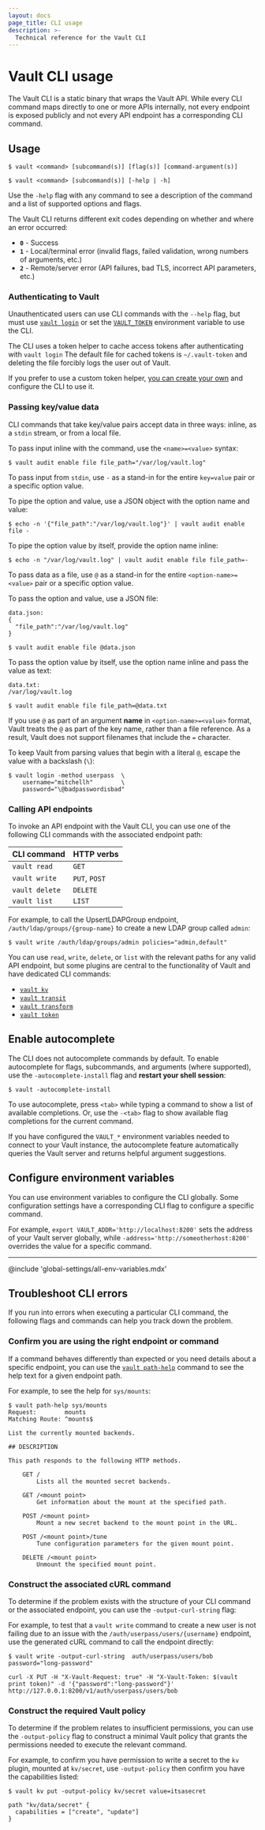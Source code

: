 ```yaml
---
layout: docs
page_title: CLI usage
description: >-
  Technical reference for the Vault CLI
---
```


# Vault CLI usage

The Vault CLI is a static binary that wraps the Vault API. While every CLI
command maps directly to one or more APIs internally, not every endpoint is
exposed publicly and not every API endpoint has a corresponding CLI command.



## Usage 

<CodeBlockConfig hideClipboard>

```shell-session
$ vault <command> [subcommand(s)] [flag(s)] [command-argument(s)]

$ vault <command> [subcommand(s)] [-help | -h]
```

</CodeBlockConfig>

<Tip>

  Use the `-help` flag with any command to see a description of the command and a
  list of supported options and flags.

</Tip>

The Vault CLI returns different exit codes depending on whether and where an
error occurred:

- **`0`** - Success
- **`1`** - Local/terminal error (invalid flags, failed validation, wrong
  numbers of arguments, etc.)
- **`2`** - Remote/server error (API failures, bad TLS, incorrect API
  parameters, etc.)


### Authenticating to Vault

Unauthenticated users can use CLI commands with the `--help` flag, but must use
[`vault login`](/vault/docs/commands/login) or set the
[`VAULT_TOKEN`](/vault/docs/commands#standard-vault_token) environment variable
to use the CLI.

The CLI uses a token helper to cache access tokens after authenticating with
`vault login` The default file for cached tokens is `~/.vault-token` and
deleting the file forcibly logs the user out of Vault.

If you prefer to use a custom token helper,
[you can create your own](/vault/docs/commands/token-helper) and configure the
CLI to use it.


<a id="passing-data" />

### Passing key/value data

CLI commands that take key/value pairs accept data in three ways: inline, as a
`stdin` stream, or from a local file.

<Tabs>

<Tab heading="Inline">

To pass input inline with the command, use the `<name>=<value>` syntax:

<CodeBlockConfig hideClipboard>

```shell-session
$ vault audit enable file file_path="/var/log/vault.log"
```

</CodeBlockConfig>

</Tab>

<Tab heading="stdin">

To pass input from `stdin`, use `-` as a stand-in for the entire `key=value`
pair or a specific option value.

To pipe the option and value, use a JSON object with the option name and value:

<CodeBlockConfig hideClipboard>

```shell-session
$ echo -n '{"file_path":"/var/log/vault.log"}' | vault audit enable file -
```

</CodeBlockConfig>

To pipe the option value by itself, provide the option name inline:

<CodeBlockConfig hideClipboard>

```shell-session
$ echo -n "/var/log/vault.log" | vault audit enable file file_path=-
```

</CodeBlockConfig>

</Tab>

<Tab heading="Local file">

To pass data as a file, use `@` as a stand-in for the entire
`<option-name>=<value>` pair or a specific option value.

To pass the option and value, use a JSON file:

<CodeBlockConfig hideClipboard>

```shell-session
data.json:
{
  "file_path":"/var/log/vault.log"
}

$ vault audit enable file @data.json
```

</CodeBlockConfig>

To pass the option value by itself, use the option name inline and pass the
value as text:

<CodeBlockConfig hideClipboard>

```shell-session
data.txt:
/var/log/vault.log

$ vault audit enable file file_path=@data.txt
```

</CodeBlockConfig>

If you use `@` as part of an argument **name** in `<option-name>=<value>`
format, Vault treats the `@` as part of the key name, rather than a file
reference. As a result, Vault does not support filenames that include the `=`
character.

<Note title="Escape literal '@' values">

  To keep Vault from parsing values that begin with a literal `@`, escape the
  value with a backslash (`\`):

<CodeBlockConfig hideClipboard>

```shell-session
$ vault login -method userpass  \
    username="mitchellh"        \
    password="\@badpasswordisbad"
```

</CodeBlockConfig>

</Note>

</Tab>

</Tabs>


### Calling API endpoints 

To invoke an API endpoint with the Vault CLI, you can use one of the following
CLI commands with the associated endpoint path:

CLI command    | HTTP verbs
-------------- | -------------
`vault read`   | `GET`
`vault write`  | `PUT`, `POST`
`vault delete` | `DELETE`
`vault list`   | `LIST`

For example, to call the UpsertLDAPGroup endpoint,
`/auth/ldap/groups/{group-name}` to create a new LDAP group called `admin`:

<CodeBlockConfig hideClipboard>

```shell-session
$ vault write /auth/ldap/groups/admin policies="admin,default"
```

</CodeBlockConfig>

<Tip title="Core plugins have dedicated commands">

  You can use `read`, `write`, `delete`, or `list` with the relevant paths for
  any valid API endpoint, but some plugins are central to the functionality
  of Vault and have dedicated CLI commands:

  - [`vault kv`](/vault/docs/commands/kv)
  - [`vault transit`](/vault/docs/commands/transit)
  - [`vault transform`](/vault/docs/commands/transform)
  - [`vault token`](/vault/docs/commands/token)

</Tip>



## Enable autocomplete

The CLI does not autocomplete commands by default. To enable autocomplete for
flags, subcommands, and arguments (where supported), use the
`-autocomplete-install` flag and **restart your shell session**:

```shell-session
$ vault -autocomplete-install
```

To use autocomplete, press `<tab>` while typing a command to show a list of
available completions. Or, use the `-<tab>` flag to show available flag
completions for the current command.

<Tip>

  If you have configured the `VAULT_*` environment variables needed to connect to
  your Vault instance, the autocomplete feature automatically queries the Vault
  server and returns helpful argument suggestions.

</Tip>



## Configure environment variables

You can use environment variables to configure the CLI globally. Some
configuration settings have a corresponding CLI flag to configure a specific
command.

For example, `export VAULT_ADDR='http://localhost:8200'` sets the
address of your Vault server globally, while
`-address='http://someotherhost:8200'` overrides the value for a specific
command.

---

@include 'global-settings/all-env-variables.mdx'



## Troubleshoot CLI errors

If you run into errors when executing a particular CLI command, the following
flags and commands can help you track down the problem.


### Confirm you are using the right endpoint or command

If a command behaves differently than expected or you need details about a
specific endpoint, you can use the
[`vault path-help`](/vault/docs/commands/path-help) command to see the help text
for a given endpoint path.

For example, to see the help for `sys/mounts`:

```shell-session
$ vault path-help sys/mounts
Request:        mounts
Matching Route: ^mounts$

List the currently mounted backends.

## DESCRIPTION

This path responds to the following HTTP methods.

    GET /
        Lists all the mounted secret backends.

    GET /<mount point>
        Get information about the mount at the specified path.

    POST /<mount point>
        Mount a new secret backend to the mount point in the URL.

    POST /<mount point>/tune
        Tune configuration parameters for the given mount point.

    DELETE /<mount point>
        Unmount the specified mount point.
```

### Construct the associated cURL command

To determine if the problem exists with the structure of your CLI command or the
associated endpoint, you can use the `-output-curl-string` flag:

For example, to test that a `vault write` command to create a new user is not
failing due to an issue with the `/auth/userpass/users/{username}` endpoint, use
the generated cURL command to call the endpoint directly:

```shell-session
$ vault write -output-curl-string  auth/userpass/users/bob password="long-password"

curl -X PUT -H "X-Vault-Request: true" -H "X-Vault-Token: $(vault print token)" -d '{"password":"long-password"}' http://127.0.0.1:8200/v1/auth/userpass/users/bob
```

### Construct the required Vault policy

To determine if the problem relates to insufficient permissions, you can use the
`-output-policy` flag to construct a minimal Vault policy that grants the
permissions needed to execute the relevant command.

For example, to confirm you have permission to write a secret to the `kv`
plugin, mounted at `kv/secret`, use `-output-policy` then confirm you have the
capabilities listed:

```
$ vault kv put -output-policy kv/secret value=itsasecret

path "kv/data/secret" {
  capabilities = ["create", "update"]
}
```
